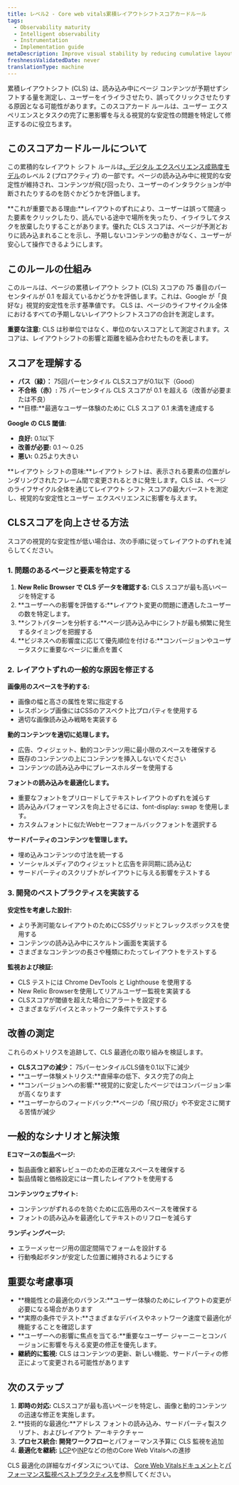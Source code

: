 ```yaml
---
title: レベル2 - Core web vitals累積レイアウトシフトスコアカードルール
tags:
  - Observability maturity
  - Intelligent observability
  - Instrumentation
  - Implementation guide
metaDescription: Improve visual stability by reducing cumulative layout shift to prevent user frustration and accidental clicks
freshnessValidatedDate: never
translationType: machine
---
```


累積レイアウトシフト (CLS) は、読み込み中にページ コンテンツが予期せずシフトする量を測定し、ユーザーをイライラさせたり、誤ってクリックさせたりする原因となる可能性があります。このスコアカード ルールは、ユーザー エクスペリエンスとタスクの完了に悪影響を与える視覚的な安定性の問題を特定して修正するのに役立ちます。

## このスコアカードルールについて

この累積的なレイアウト シフト ルールは[、デジタル エクスペリエンス成熟度モデル](/docs/new-relic-solutions/observability-maturity/digital-experience/introduction)のレベル 2 (プロアクティブ) の一部です。ページの読み込み中に視覚的な安定性が維持され、コンテンツが飛び回ったり、ユーザーのインタラクションが中断されたりするのを防ぐかどうかを評価します。

**これが重要である理由:**レイアウトのずれにより、ユーザーは誤って間違った要素をクリックしたり、読んでいる途中で場所を失ったり、イライラしてタスクを放棄したりすることがあります。優れた CLS スコアは、ページが予測どおりに読み込まれることを示し、予期しないコンテンツの動きがなく、ユーザーが安心して操作できるようにします。

## このルールの仕組み

このルールは、ページの累積レイアウト シフト (CLS) スコアの 75 番目のパーセンタイルが 0.1 を超えているかどうかを評価します。これは、Google が「良好な」視覚的安定性を示す基準値です。 CLS は、ページのライフサイクル全体におけるすべての予期しないレイアウトシフトスコアの合計を測定します。

**重要な注意:** CLS は秒単位ではなく、単位のないスコアとして測定されます。スコアは、レイアウトシフトの影響と距離を組み合わせたものを表します。

## スコアを理解する

* **パス（緑）：** 75回パーセンタイル CLSスコアが0.1以下（Good）
* **不合格（赤）:** 75 パーセンタイル CLS スコアが 0.1 を超える（改善が必要または不良）
* **目標:**最適なユーザー体験のために CLS スコア 0.1 未満を達成する

**Google の CLS 閾値:**

* **良好:** 0.1以下
* **改善が必要:** 0.1 ～ 0.25
* **悪い:** 0.25より大きい

**レイアウト シフトの意味:**レイアウト シフトは、表示される要素の位置がレンダリングされたフレーム間で変更されるときに発生します。CLS は、ページのライフサイクル全体を通じてレイアウト シフト スコアの最大バーストを測定し、視覚的な安定性とユーザー エクスペリエンスに影響を与えます。

## CLSスコアを向上させる方法

スコアの視覚的な安定性が低い場合は、次の手順に従ってレイアウトのずれを減らしてください。

### 1. 問題のあるページと要素を特定する

1. **New Relic Browser で CLS データを確認する:** CLS スコアが最も高いページを特定する
2. **ユーザーへの影響を評価する:**レイアウト変更の問題に遭遇したユーザーの数を特定します。
3. **シフトパターンを分析する:**ページ読み込み中にシフトが最も頻繁に発生するタイミングを把握する
4. **ビジネスへの影響度に応じて優先順位を付ける:**コンバージョンやユーザータスクに重要なページに重点を置く

### 2. レイアウトずれの一般的な原因を修正する

**画像用のスペースを予約する:**

* 画像の幅と高さの属性を常に指定する
* レスポンシブ画像にはCSSのアスペクト比プロパティを使用する
* 適切な画像読み込み戦略を実装する

**動的コンテンツを適切に処理します。**

* 広告、ウィジェット、動的コンテンツ用に最小限のスペースを確保する
* 既存のコンテンツの上にコンテンツを挿入しないでください
* コンテンツの読み込み中にプレースホルダーを使用する

**フォントの読み込みを最適化します。**

* 重要なフォントをプリロードしてテキストレイアウトのずれを減らす
* 読み込みパフォーマンスを向上させるには、font-display: swap を使用します。
* カスタムフォントに似たWebセーフフォールバックフォントを選択する

**サードパーティのコンテンツを管理します。**

* 埋め込みコンテンツの寸法を統一する
* ソーシャルメディアのウィジェットと広告を非同期に読み込む
* サードパーティのスクリプトがレイアウトに与える影響をテストする

### 3. 開発のベストプラクティスを実装する

**安定性を考慮した設計:**

* より予測可能なレイアウトのためにCSSグリッドとフレックスボックスを使用する
* コンテンツの読み込み中にスケルトン画面を実装する
* さまざまなコンテンツの長さや種類にわたってレイアウトをテストする

**監視および検証:**

* CLS テストには Chrome DevTools と Lighthouse を使用する
* New Relic Browserを使用してリアルユーザー監視を実装する
* CLSスコアが閾値を超えた場合にアラートを設定する
* さまざまなデバイスとネットワーク条件でテストする

## 改善の測定

これらのメトリクスを追跡して、CLS 最適化の取り組みを検証します。

* **CLSスコアの減少：** 75パーセンタイルCLS値を0.1以下に減少
* **ユーザー体験メトリクス:**直帰率の低下、タスク完了の向上
* **コンバージョンへの影響:**視覚的に安定したページではコンバージョン率が高くなります
* **ユーザーからのフィードバック:**ページの「飛び飛び」や不安定さに関する苦情が減少

## 一般的なシナリオと解決策

**Eコマースの製品ページ:**

* 製品画像と顧客レビューのための正確なスペースを確保する
* 製品情報と価格設定には一貫したレイアウトを使用する

**コンテンツウェブサイト:**

* コンテンツがずれるのを防ぐために広告用のスペースを確保する
* フォントの読み込みを最適化してテキストのリフローを減らす

**ランディングページ:**

* エラーメッセージ用の固定間隔でフォームを設計する
* 行動喚起ボタンが安定した位置に維持されるようにする

## 重要な考慮事項

* **機能性との最適化のバランス:**ユーザー体験のためにレイアウトの変更が必要になる場合があります
* **実際の条件でテスト:**さまざまなデバイスやネットワーク速度で最適化が機能することを確認します
* **ユーザーへの影響に焦点を当てる:**重要なユーザー ジャーニーとコンバージョンに影響を与える変更の修正を優先します。
* **継続的に監視:** CLS はコンテンツの更新、新しい機能、サードパーティの修正によって変更される可能性があります

## 次のステップ

1. **即時の対応:** CLSスコアが最も高いページを特定し、画像と動的コンテンツの迅速な修正を実施します。
2. **技術的な最適化:**アドレス フォントの読み込み、サードパーティ製スクリプト、およびレイアウト アーキテクチャー
3. **プロセス統合: 開発ワークフロー**とパフォーマンス予算に CLS 監視を追加
4. **最適化を継続:** [LCP](/docs/new-relic-solutions/observability-maturity/digital-experience/l2-cwv-lcp)や[INP](/docs/new-relic-solutions/observability-maturity/digital-experience/l2-cwv-inp)などの他のCore Web Vitalsへの進捗

CLS 最適化の詳細なガイダンスについては、 [Core Web Vitalsドキュメント](/docs/browser/new-relic-browser/browser-apis/actiontext/)と[パフォーマンス監視ベストプラクティスを](/docs/browser/browser-monitoring/getting-started/introduction-browser-monitoring/)参照してください。